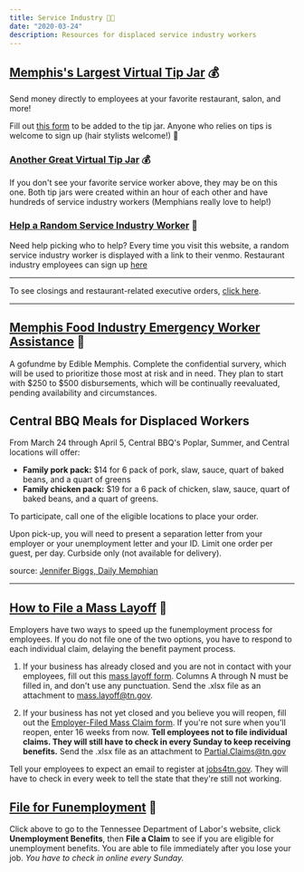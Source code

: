 ```yaml
---
title: Service Industry 👩‍🍳
date: "2020-03-24"
description: Resources for displaced service industry workers
---
```


## [Memphis's Largest Virtual Tip Jar](https://docs.google.com/spreadsheets/d/1ToAhSOm0SN7u0blufJVNU8i-Tf24zGz5LHg8ClfnCk8/edit?usp=sharing) 💰
Send money directly to employees at your favorite restaurant, salon, and more!

Fill out [this form](https://docs.google.com/forms/d/e/1FAIpQLSd50axYGcCPOn5NRE_gw52n36hgJDLw5vhDCDDOClAILkB_eg/viewform?usp=sf_link) to be added to the tip jar. Anyone who relies on tips is welcome to sign up (hair stylists welcome!) 💇

### [Another Great Virtual Tip Jar](https://docs.google.com/spreadsheets/d/16ENWFRoPDh8SUB2wJj9517pj3ba0u3jpekJOhFlFrMk/htmlview) 💰
If you don't see your favorite service worker above, they may be on this one. Both tip jars were created within an hour of each other and have hundreds of service industry workers (Memphians really love to help!)


### [Help a Random Service Industry Worker](https://serviceindustry.tips/en/tn/memphis/) 🎲
Need help picking who to help? Every time you visit this website, a random service industry worker is displayed with a link to their venmo. Restaurant industry employees can sign up [here](https://docs.google.com/forms/d/e/1FAIpQLSdMUxwOvTsmaAnxvTRW1h-X5iBe9ftCCpHi9ap3VfK9fSrmqw/viewform)

---

To see closings and restaurant-related executive orders, [click here](/closures/restaurants).

---

## [Memphis Food Industry Emergency Worker Assistance](https://www.gofundme.com/f/memphisfoodworkers) 💸

A gofundme by Edible Memphis. Complete the confidential survery, which will be used to prioritize those most at risk and in need. They plan to start with $250 to $500 disbursements, which will be continually reevaluated, pending availability and circumstances.

## Central BBQ Meals for Displaced Workers

From March 24 through April 5, Central BBQ's Poplar, Summer, and Central locations will offer:
  - **Family pork pack:** $14 for 6 pack of pork, slaw, sauce, quart of baked beans, and a quart of greens
  - **Family chicken pack:** $19 for a 6 pack of chicken, slaw, sauce, quart of baked beans, and a quart of greens.

To participate, call one of the eligible locations to place your order.

Upon pick-up, you will need to present a separation letter from your employer or your unemployment letter and your ID. Limit one order per guest, per day. Curbside only (not available for delivery).

source: [Jennifer Biggs, Daily Memphian](https://dailymemphian.com/section/coronavirus/article/12113/coronavirus-live-blog-land-use-board-postpones-all)

---

## [How to File a Mass Layoff](https://www.tn.gov/workforce/covid-19/employers.html) 🚣

Employers have two ways to speed up the funemployment process for employees. If you do not file one of the two options, you have to respond to each individual claim, delaying the benefit payment process.

1. If your business has already closed and you are not in contact with your employees, fill out this [mass layoff form](https://www.tn.gov/content/dam/tn/workforce/documents/MassLayoffTemplate.xlsx). Columns A through N must be filled in, and don't use any punctuation. Send the .xlsx file as an attachment to [mass.layoff@tn.gov](mailto:Mass.Layoff@tn.gov).

2. If your business has not yet closed and you believe you will reopen, fill out the [Employer-Filed Mass Claim form](https://www.tn.gov/content/dam/tn/workforce/documents/PartialTemplate.xlsx). If you're not sure when you'll reopen, enter 16 weeks from now. **Tell employees not to file individual claims. They will still have to check in every Sunday to keep receiving benefits.** Send the .xlsx file as an attachment to [Partial.Claims@tn.gov](mailto:Partial.Claims@tn.gov)

Tell your employees to expect an email to register at [jobs4tn.gov](https://www.jobs4tn.gov/). They will have to check in every week to tell the state that they're still not working.

## [File for Funemployment](https://www.jobs4tn.gov/) 📄
Click above to go to the Tennessee Department of Labor's website, click <b>Unemployment Benefits</b>, then <b>File a Claim</b> to see if you are eligible for unemployment benefits. You are able to file immediately after you lose your job. *You have to check in online every Sunday.*
